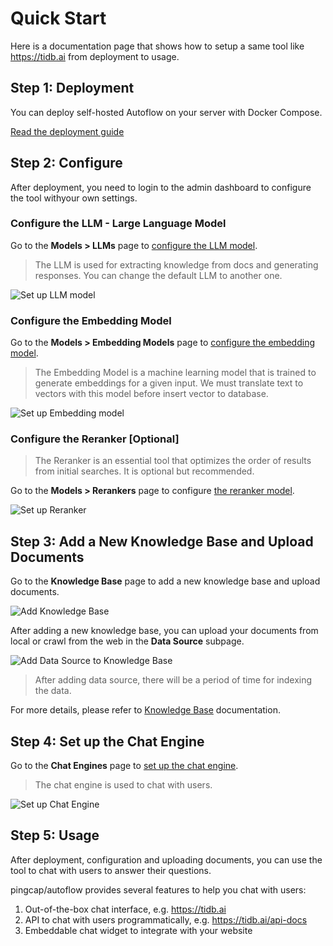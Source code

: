 # Quick Start

Here is a documentation page that shows how to setup a same tool like https://tidb.ai from deployment to usage. 

## Step 1: Deployment

You can deploy self-hosted Autoflow on your server with Docker Compose.

[Read the deployment guide](./deploy-with-docker)


## Step 2: Configure

After deployment, you need to login to the admin dashboard to configure the tool withyour own settings.

### Configure the LLM - Large Language Model

Go to the **Models > LLMs** page to [configure the LLM model](./llm).

> The LLM is used for extracting knowledge from docs and generating responses. You can change the default LLM to another one.


![Set up LLM model](https://github.com/user-attachments/assets/c343c1bb-1c82-4fab-a3b9-72987d271a45)

### Configure the Embedding Model

Go to the **Models > Embedding Models** page to [configure the embedding model](./embedding-model).

> The Embedding Model is a machine learning model that is trained to generate embeddings for a given input. We must translate text to vectors with this model before insert vector to database.

![Set up Embedding model](https://github.com/user-attachments/assets/2d78b771-d759-481c-a2ef-92333281ff1e)

### Configure the Reranker [Optional]

> The Reranker is an essential tool that optimizes the order of results from initial searches. It is optional but recommended.

Go to the **Models > Rerankers** page to configure [the reranker model](./reranker-model).

![Set up Reranker](https://github.com/user-attachments/assets/96d187f2-23f6-49fd-a2bb-7c241a438b07)


## Step 3: Add a New Knowledge Base and Upload Documents

Go to the **Knowledge Base** page to add a new knowledge base and upload documents.

![Add Knowledge Base](https://github.com/user-attachments/assets/f78be4ac-0211-48bf-9706-bb36240414cd)

After adding a new knowledge base, you can upload your documents from local or crawl from the web in the **Data Source** subpage.

![Add Data Source to Knowledge Base](https://github.com/user-attachments/assets/506db914-d73a-4625-a119-461fdb73ba8e)

> After adding data source, there will be a period of time for indexing the data.

For more details, please refer to [Knowledge Base](./knowledge-base) documentation.

## Step 4: Set up the Chat Engine

Go to the **Chat Engines** page to [set up the chat engine](./chat-engine).

> The chat engine is used to chat with users.

![Set up Chat Engine](https://github.com/user-attachments/assets/5592deeb-f4f1-4ad9-bc7e-a9eb82a88744)


## Step 5: Usage

After deployment, configuration and uploading documents, you can use the tool to chat with users to answer their questions.

pingcap/autoflow provides several features to help you chat with users:

1. Out-of-the-box chat interface, e.g. https://tidb.ai
2. API to chat with users programmatically, e.g. https://tidb.ai/api-docs
3. Embeddable chat widget to integrate with your website